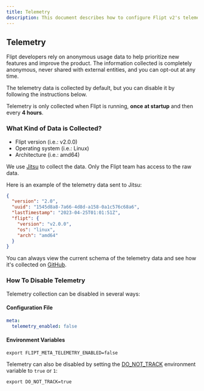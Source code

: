 ```yaml
---
title: Telemetry
description: This document describes how to configure Flipt v2's telemetry outputs as well as what data is captured.
---
```


## Telemetry

Flipt developers rely on anonymous usage data to help prioritize new features and improve the product. The information collected is completely anonymous,
never shared with external entities, and you can opt-out at any time.

The telemetry data is collected by default, but you can disable it by following the instructions below.

Telemetry is only collected when Flipt is running, **once at startup** and then every **4 hours**.

### What Kind of Data is Collected?

- Flipt version (i.e.: v2.0.0)
- Operating system (i.e.: Linux)
- Architecture (i.e.: amd64)

We use [Jitsu](https://jitsu.com/) to collect the data. Only the Flipt team has access to the raw data.

Here is an example of the telemetry data sent to Jitsu:

```json
{
  "version": "2.0",
  "uuid": "1545d8a8-7a66-4d8d-a158-0a1c576c68a6",
  "lastTimestamp": "2023-04-25T01:01:51Z",
  "flipt": {
    "version": "v2.0.0",
    "os": "linux",
    "arch": "amd64"
  }
}
```

You can always view the current schema of the telemetry data and see how it's collected on
[GitHub](https://github.com/flipt-io/flipt/blob/main/internal/telemetry/telemetry.go).

### How To Disable Telemetry

Telemetry collection can be disabled in several ways:

#### Configuration File

```yaml
meta:
  telemetry_enabled: false
```

#### Environment Variables

```shell
export FLIPT_META_TELEMETRY_ENABLED=false
```

Telemetry can also be disabled by setting the [DO_NOT_TRACK](https://consoledonottrack.com/) environment variable to `true` or `1`:

```shell
export DO_NOT_TRACK=true
```
